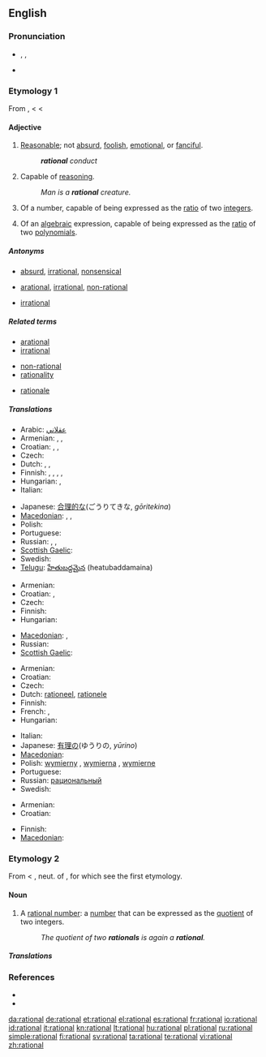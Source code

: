 {{was wotd|2009|January|20}}
==English==

===Pronunciation===
* {{enPR|ră'sh(ə)nəl}}, {{IPA|/ˈræʃ(ə)nəl/}}, {{SAMPA|/"r{S(@)n@l/}}
* {{audio|en-us-rational.ogg|Audio (US)}}

===Etymology 1===
From {{etyl|fro}} {{term|rationel}}, {{term|rational|lang=fro}} < {{etyl|la}} {{term|rationalis||of or belonging to reason, rational, reasonable}} < {{term|ratio||reason}}

====Adjective====
{{en-adj}}

# [[reasonable|Reasonable]]; not [[absurd]], [[foolish]], [[emotional]], or [[fanciful]].
#: '''''rational''' conduct''
# Capable of [[reasoning]].
#: ''Man is a '''rational''' creature.''
# {{arithmetic|not comparable}} Of a number, capable of being expressed as the [[ratio]] of two [[integer]]s.
# {{arithmetic|not comparable}} Of an [[algebraic]] expression, capable of being expressed as the [[ratio]] of two [[polynomial]]s.

=====Antonyms=====
* {{sense|reasonable}} [[absurd]], [[irrational]], [[nonsensical]]
* {{sense|capable of reasoning}} [[arational]], [[irrational]], [[non-rational]]
* {{sense|arithmetic}} [[irrational]]

=====Related terms=====
{{rel-top3|Terms etymologically related to "rational"}}
* [[arational]]
* [[irrational]]
{{rel-mid3}}
* [[non-rational]]
* [[rationality]]
{{rel-mid3}}
* [[rationale]]
{{rel-bottom}}

=====Translations=====
{{trans-top|reasonable; not absurd}}
* Arabic: [[عقلاني]]
* Armenian: {{t-|hy|ռացիոնալ|tr=ṙac’ional|sc=Armn|xs=Armenian}},  {{t-|hy|խելացի|tr=xelac’i|sc=Armn|xs=Armenian}},  {{t|hy|նպատակահարմար|tr=npatakaharmar|sc=Armn|xs=Armenian}}
* Croatian: {{t-|hr|racionalan|alt=rȁcionālan}}, {{t-|hr|razuman|alt=rȁzūman}}, {{t-|hr|razborit|alt=rázborit}}
* Czech: {{t-|cs|racionální}}
* Dutch: {{t|nl|rationeel}}, {{t+|nl|redelijk}}, {{t-|nl|verstandelijk}}
* Finnish: {{t-|fi|järkevä}}, {{t-|fi|järjellinen}}, {{t-|fi|järkiperäinen}}, {{t|fi|järkeenkäypä}}, {{t+|fi|rationaalinen}}
* Hungarian: {{t+|hu|racionális}}, {{t|hu|ésszerű}}
* Italian: {{t+|it|razionale}}
{{trans-mid}}
* Japanese: [[合理的な]](ごうりてきな, ''gōritekina'')
* [[Macedonian]]: {{t|mk|рационален|m|tr=racionálen|sc=Cyrl|xs=Macedonian}},  {{t-|mk|разумен|m|tr=rázumen|sc=Cyrl|xs=Macedonian}},  {{t|mk|целисходен|m|tr=celíshoden|sc=Cyrl|xs=Macedonian}}
* Polish: {{t|pl|racjonalny}}
* Portuguese: {{t+|pt|racional}}
* Russian: {{t+|ru|рациональный|sc=Cyrl}}, {{t+|ru|целесообразный|sc=Cyrl}}, {{t+|ru|рассудительный|sc=Cyrl}}
* [[Scottish Gaelic]]: {{t-|gd|ciallach|xs=Scottish Gaelic}}
* Swedish: {{t+|sv|rationell}}
* [[Telugu]]: [[హేతుబద్దమైన]] (heatubaddamaina)
{{trans-bottom}}

{{trans-top|capable of reasoning}}
* Armenian: {{t|hy|բանական|tr=banakan|sc=Armn|xs=Armenian}}
* Croatian: {{t-|hr|racionalan|alt=rȁcionālan}}, {{t-|hr|razuman|alt=rȁzūman}}
* Czech: {{t-|cs|racionální}}
* Finnish: {{t+|fi|rationaalinen}}
* Hungarian: {{t+|hu|értelmes}}
{{trans-mid}}
* [[Macedonian]]: {{t|mk|рационален|m|tr=racionálen|sc=Cyrl|xs=Macedonian}},  {{t-|mk|разумен|m|tr=rázumen|sc=Cyrl|xs=Macedonian}}
* Russian: {{t+|ru|мыслящий|sc=Cyrl}}
* [[Scottish Gaelic]]: {{t-|gd|ciallach|xs=Scottish Gaelic}}
{{trans-bottom}}

{{trans-top|arithmetic: of a number}}
* Armenian: {{t-|hy|ռացիոնալ|tr=ṙac’ional|sc=Armn|xs=Armenian}}
* Croatian: {{t-|hr|racionalan|alt=rȁcionālan}}
* Czech: {{t-|cs|racionální}}
* Dutch: [[rationeel]], [[rationele]]
* Finnish: {{t+|fi|rationaalinen|alt=rationaali-}}
* French: {{t+|fr|rationnel|m}}, {{t+|fr|rationnelle|f}}
* Hungarian: {{t+|hu|racionális}}
{{trans-mid}}
* Italian: {{t+|it|razionale}}
* Japanese: [[有理の]](ゆうりの, ''yūrino'')
* [[Macedonian]]: {{t|mk|рационален|m|tr=racionálen|sc=Cyrl|xs=Macedonian}}
* Polish: [[wymierny]] {{m}}, [[wymierna]] {{f}}, [[wymierne]] {{n}}
* Portuguese: {{t+|pt|racional}}
* Russian: [[рациональный]]
* Swedish: {{t+|sv|rationell}}
{{trans-bottom}}

{{trans-top|arithmetic: of an algebraic expression}}
* Armenian: {{t-|hy|ռացիոնալ|tr=ṙac’ional|sc=Armn|xs=Armenian}}
* Croatian: {{t-|hr|racionalan|alt=rȁcionālan}}
{{trans-mid}}
* Finnish: {{t+|fi|rationaalinen|alt=rationaali-}}
* [[Macedonian]]: {{t|mk|рационален|m|tr=racionálen|sc=Cyrl|xs=Macedonian}}
{{trans-bottom}}

===Etymology 2===
From {{etyl|fro}} {{term|rational|lang=fro}} < {{ML.}} {{term|rationale||a pontifical stole, a pallium, an ornament worn over the chasuble}}, neut. of {{etyl|la}} {{term|rationalis||rational}}, for which see the first etymology.

====Noun====
{{en-noun}}

# {{mathematics}} A [[rational number]]: a [[number]] that can be expressed as the [[quotient]] of two integers.
#: ''The quotient of two '''rationals''' is again a '''rational'''.''

=====Translations=====
{{trans-see|rational number}}

===References===
* {{R:Webster 1913}}
* {{R:Century 1911}}

[[da:rational]]
[[de:rational]]
[[et:rational]]
[[el:rational]]
[[es:rational]]
[[fr:rational]]
[[io:rational]]
[[id:rational]]
[[it:rational]]
[[kn:rational]]
[[lt:rational]]
[[hu:rational]]
[[pl:rational]]
[[ru:rational]]
[[simple:rational]]
[[fi:rational]]
[[sv:rational]]
[[ta:rational]]
[[te:rational]]
[[vi:rational]]
[[zh:rational]]